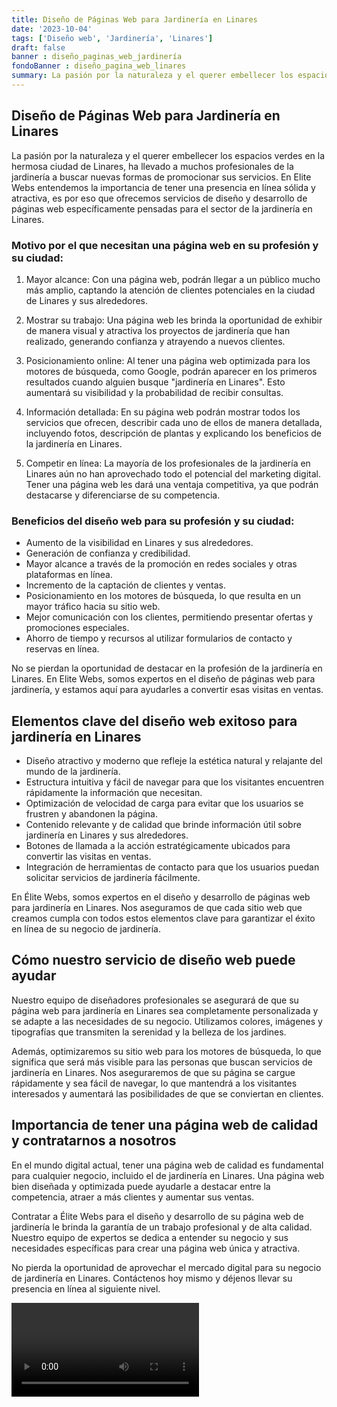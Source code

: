 ```yaml
---
title: Diseño de Páginas Web para Jardinería en Linares
date: '2023-10-04'
tags: ['Diseño web', 'Jardinería', 'Linares']
draft: false
banner : diseño_paginas_web_jardinería
fondoBanner : diseño_pagina_web_linares
summary: La pasión por la naturaleza y el querer embellecer los espacios verdes en la hermosa ciudad de Linares, ha llevado a muchos profesionales de la jardinería a buscar nuevas formas de promocionar sus servicios. En Elite Webs entendemos la importancia de tener una presencia en línea sólida y atractiva, es por eso que ofrecemos servicios de diseño y desarrollo de páginas web específicamente pensadas para el sector de la jardinería en Linares.
---
```


## Diseño de Páginas Web para Jardinería en Linares

La pasión por la naturaleza y el querer embellecer los espacios verdes en la hermosa ciudad de Linares, ha llevado a muchos profesionales de la jardinería a buscar nuevas formas de promocionar sus servicios. En Elite Webs entendemos la importancia de tener una presencia en línea sólida y atractiva, es por eso que ofrecemos servicios de diseño y desarrollo de páginas web específicamente pensadas para el sector de la jardinería en Linares.

### Motivo por el que necesitan una página web en su profesión y su ciudad:

1. Mayor alcance: Con una página web, podrán llegar a un público mucho más amplio, captando la atención de clientes potenciales en la ciudad de Linares y sus alrededores.

2. Mostrar su trabajo: Una página web les brinda la oportunidad de exhibir de manera visual y atractiva los proyectos de jardinería que han realizado, generando confianza y atrayendo a nuevos clientes.

3. Posicionamiento online: Al tener una página web optimizada para los motores de búsqueda, como Google, podrán aparecer en los primeros resultados cuando alguien busque "jardinería en Linares". Esto aumentará su visibilidad y la probabilidad de recibir consultas.

4. Información detallada: En su página web podrán mostrar todos los servicios que ofrecen, describir cada uno de ellos de manera detallada, incluyendo fotos, descripción de plantas y explicando los beneficios de la jardinería en Linares.

5. Competir en línea: La mayoría de los profesionales de la jardinería en Linares aún no han aprovechado todo el potencial del marketing digital. Tener una página web les dará una ventaja competitiva, ya que podrán destacarse y diferenciarse de su competencia.

### Beneficios del diseño web para su profesión y su ciudad:

- Aumento de la visibilidad en Linares y sus alrededores.
- Generación de confianza y credibilidad.
- Mayor alcance a través de la promoción en redes sociales y otras plataformas en línea.
- Incremento de la captación de clientes y ventas.
- Posicionamiento en los motores de búsqueda, lo que resulta en un mayor tráfico hacia su sitio web.
- Mejor comunicación con los clientes, permitiendo presentar ofertas y promociones especiales.
- Ahorro de tiempo y recursos al utilizar formularios de contacto y reservas en línea.

No se pierdan la oportunidad de destacar en la profesión de la jardinería en Linares. En Elite Webs, somos expertos en el diseño de páginas web para jardinería, y estamos aquí para ayudarles a convertir esas visitas en ventas.

<GifSeo />

<Cta />

## Elementos clave del diseño web exitoso para jardinería en Linares

- Diseño atractivo y moderno que refleje la estética natural y relajante del mundo de la jardinería.
- Estructura intuitiva y fácil de navegar para que los visitantes encuentren rápidamente la información que necesitan.
- Optimización de velocidad de carga para evitar que los usuarios se frustren y abandonen la página.
- Contenido relevante y de calidad que brinde información útil sobre jardinería en Linares y sus alrededores.
- Botones de llamada a la acción estratégicamente ubicados para convertir las visitas en ventas.
- Integración de herramientas de contacto para que los usuarios puedan solicitar servicios de jardinería fácilmente.

En Élite Webs, somos expertos en el diseño y desarrollo de páginas web para jardinería en Linares. Nos aseguramos de que cada sitio web que creamos cumpla con todos estos elementos clave para garantizar el éxito en línea de su negocio de jardinería.

## Cómo nuestro servicio de diseño web puede ayudar

Nuestro equipo de diseñadores profesionales se asegurará de que su página web para jardinería en Linares sea completamente personalizada y se adapte a las necesidades de su negocio. Utilizamos colores, imágenes y tipografías que transmiten la serenidad y la belleza de los jardines.

Además, optimizaremos su sitio web para los motores de búsqueda, lo que significa que será más visible para las personas que buscan servicios de jardinería en Linares. Nos aseguraremos de que su página se cargue rápidamente y sea fácil de navegar, lo que mantendrá a los visitantes interesados y aumentará las posibilidades de que se conviertan en clientes.

## Importancia de tener una página web de calidad y contratarnos a nosotros

En el mundo digital actual, tener una página web de calidad es fundamental para cualquier negocio, incluido el de jardinería en Linares. Una página web bien diseñada y optimizada puede ayudarle a destacar entre la competencia, atraer a más clientes y aumentar sus ventas.

Contratar a Élite Webs para el diseño y desarrollo de su página web de jardinería le brinda la garantía de un trabajo profesional y de alta calidad. Nuestro equipo de expertos se dedica a entender su negocio y sus necesidades específicas para crear una página web única y atractiva.

No pierda la oportunidad de aprovechar el mercado digital para su negocio de jardinería en Linares. Contáctenos hoy mismo y déjenos llevar su presencia en línea al siguiente nivel.

<Video />

<CtaBot job='Jardinería' city='Linares'/>

<Gmaps query='Linares+españa+maps' />